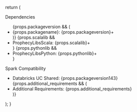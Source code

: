   return (
    <div>
      <p>Dependencies</p>
      <ul>
        {props.packageversion && (
          <li>
            {props.packagename}: {props.packageversion}+
          </li>
        )}
        {props.scalalib && <li>ProphecyLibsScala: {props.scalalib}+</li>}
        {props.pythonlib && <li>ProphecyLibsPython: {props.pythonlib}+</li>}
      </ul>
      <p>Spark Compatibility</p>
      <ul>
        <li>Databricks UC Shared: {props.packageversion143}</li>
        {props.additional_requirements && (
          <li>Additional Requirements: {props.additional_requirements}</li>
        )}
      </ul>
    </div>
  );
}
